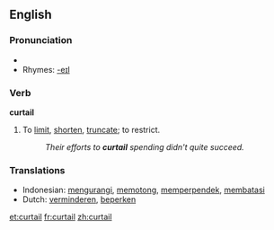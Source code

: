 ==English==
===Pronunciation===
*{{audio|en-us-curtail.ogg|Audio (US)}}
*Rhymes: [[Rhymes:English:-eɪl|-eɪl]]

===Verb===
'''curtail'''
#To [[limit]], [[shorten]], [[truncate]]; to restrict.
#:''Their efforts to '''curtail''' spending didn't quite succeed.''

=== Translations ===
*Indonesian: [[kurang|mengurangi]], [[potong|memotong]], [[pendek|memperpendek]], [[batas|membatasi]]
*Dutch: [[verminderen]], [[beperken]]

[[et:curtail]]
[[fr:curtail]]
[[zh:curtail]]